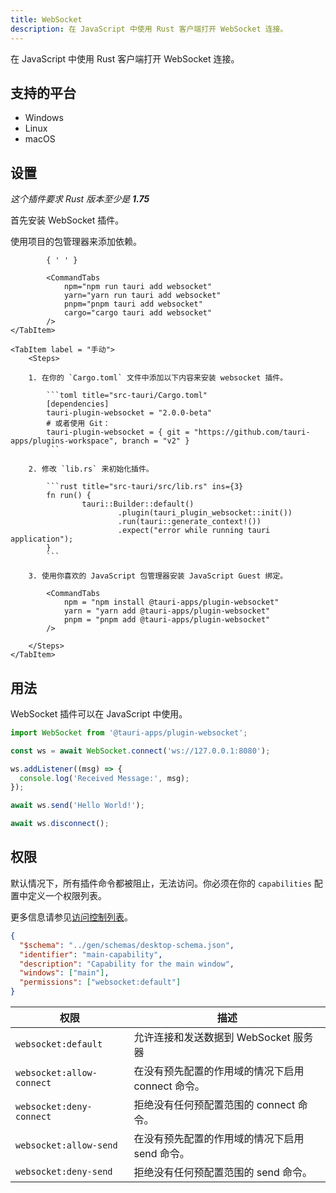 ```yaml
---
title: WebSocket
description: 在 JavaScript 中使用 Rust 客户端打开 WebSocket 连接。
---
```



<PluginLinks plugin="websocket" />

在 JavaScript 中使用 Rust 客户端打开 WebSocket 连接。

## 支持的平台

- Windows
- Linux
- macOS

## 设置

_这个插件要求 Rust 版本至少是 **1.75**_

首先安装 WebSocket 插件。

<Tabs>
	<TabItem label="自动" >
		使用项目的包管理器来添加依赖。

    		{ ' ' }

    		<CommandTabs
    			npm="npm run tauri add websocket"
    			yarn="yarn run tauri add websocket"
    			pnpm="pnpm tauri add websocket"
    			cargo="cargo tauri add websocket"
    		/>
    </TabItem>

    <TabItem label = "手动">
    	<Steps>

    	1. 在你的 `Cargo.toml` 文件中添加以下内容来安装 websocket 插件。

    		```toml title="src-tauri/Cargo.toml"
    		[dependencies]
    		tauri-plugin-websocket = "2.0.0-beta"
    		# 或者使用 Git：
    		tauri-plugin-websocket = { git = "https://github.com/tauri-apps/plugins-workspace", branch = "v2" }
    		```

    	2. 修改 `lib.rs` 来初始化插件。

    		```rust title="src-tauri/src/lib.rs" ins={3}
    		fn run() {
    				tauri::Builder::default()
    						.plugin(tauri_plugin_websocket::init())
    						.run(tauri::generate_context!())
    						.expect("error while running tauri application");
    		}
    		```

    	3. 使用你喜欢的 JavaScript 包管理器安装 JavaScript Guest 绑定。

    		<CommandTabs
    			npm = "npm install @tauri-apps/plugin-websocket"
    			yarn = "yarn add @tauri-apps/plugin-websocket"
    			pnpm = "pnpm add @tauri-apps/plugin-websocket"
    		/>

    	</Steps>
    </TabItem>

</Tabs>

## 用法

WebSocket 插件可以在 JavaScript 中使用。

```js
import WebSocket from '@tauri-apps/plugin-websocket';

const ws = await WebSocket.connect('ws://127.0.0.1:8080');

ws.addListener((msg) => {
  console.log('Received Message:', msg);
});

await ws.send('Hello World!');

await ws.disconnect();
```

## 权限

默认情况下，所有插件命令都被阻止，无法访问。你必须在你的 `capabilities` 配置中定义一个权限列表。

更多信息请参见[访问控制列表](/zh-cn/reference/acl)。

```json title="src-tauri/capabilities/main.json" ins={6}
{
  "$schema": "../gen/schemas/desktop-schema.json",
  "identifier": "main-capability",
  "description": "Capability for the main window",
  "windows": ["main"],
  "permissions": ["websocket:default"]
}
```

| 权限                      | 描述                                              |
| ------------------------- | ------------------------------------------------- |
| `websocket:default`       | 允许连接和发送数据到 WebSocket 服务器             |
| `websocket:allow-connect` | 在没有预先配置的作用域的情况下启用 connect 命令。 |
| `websocket:deny-connect`  | 拒绝没有任何预配置范围的 connect 命令。           |
| `websocket:allow-send`    | 在没有预先配置的作用域的情况下启用 send 命令。    |
| `websocket:deny-send`     | 拒绝没有任何预配置范围的 send 命令。              |
